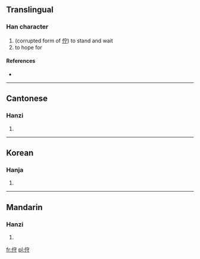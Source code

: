 ==Translingual==

===Han character===
{{Han char|rn=9|rad=人|as=06|sn=8|four=|canj=人十木戈 (OJDI)}}

# (corrupted form of [[佇]]) to stand and wait
# to hope for

====References====
* {{Han ref|kx=0102.230|hdz=10154.020|uh=344F|ud=13391}}

----

==Cantonese==

===Hanzi===
{{yue-hanzi|jyut=|y=chyu5, jyu2}}

# {{defn|lang=yue|sort=人06}}

----

==Korean==

===Hanja===
{{ko-hanja|hangeul=저|rv=jeo|mr=chŏ|y=ce|eumhun=우두커니|ehrv=udukeoni|ehmr=uduk'ŏni|ehy=wudwukeni}}

# {{defn|lang=ko|sort=人06}}

----

==Mandarin==

===Hanzi===
{{cmn-hanzi|pin=[[zhù]] ([[zhu4]])|wg=chu<sup>4</sup>}}

# {{defn|lang=cmn|sort=人06}}

[[fr:㑏]]
[[pl:㑏]]